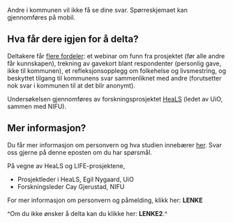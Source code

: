 Andre i kommunen vil ikke få se dine svar. Spørreskjemaet kan gjennomføres på mobil.

## Hva får dere igjen for å delta?
Deltakere får [flere fordeler](https://heals.nifu.no/2_for_kommuner/01_kommuner_invitasjon.html#sec-fordeler-kommuner): et webinar om funn fra prosjektet (før alle andre får kunnskapen), trekning av gavekort blant respondenter (personlig gave, ikke til kommunen), et refleksjonsopplegg om folkehelse og livsmestring, og beskyttet tilgang til kommunens svar sammenliknet med andre (forutsetter nok svar i kommunen til at det blir anonymt).

Undersøkelsen gjennomføres av forskningsprosjektet [HeaLS](https://heals.nifu.no) (ledet av UiO, sammen med NIFU). 

## Mer informasjon?
Du får mer informasjon om personvern og hva studien innebærer [her](https://heals.nifu.no/). Svar oss gjerne på denne eposten om du har spørsmål.

På vegne av HeaLS og LIFE-prosjektene,

- Prosjektleder i HeaLS, Egil Nygaard, UiO
- Forskningsleder Cay Gjerustad, NIFU


For mer informasjon om personvern og påmelding, klikk her: **LENKE**



^Om du ikke ønsker å delta kan du klikke her: **LENKE2**.^